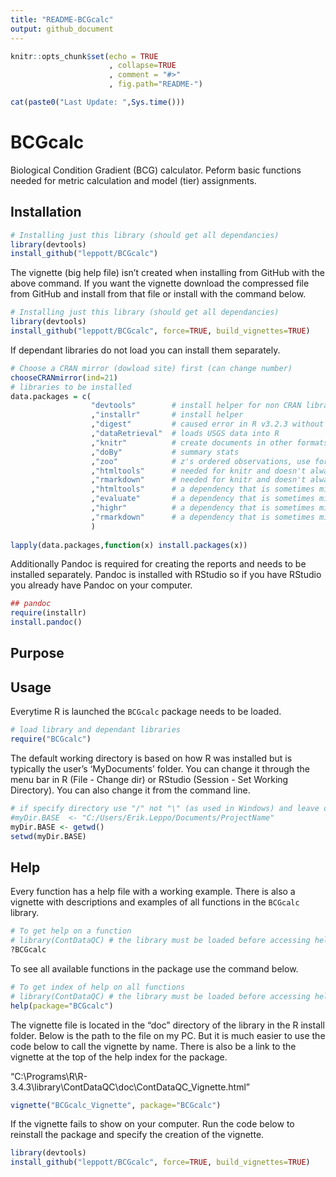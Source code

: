 ```yaml
---
title: "README-BCGcalc"
output: github_document
---
```


<!-- README.md is generated from README.Rmd. Please edit that file -->

```r
knitr::opts_chunk$set(echo = TRUE
                      , collapse=TRUE
                      , comment = "#>"
                      , fig.path="README-")

```

```r
cat(paste0("Last Update: ",Sys.time()))
```


# BCGcalc
Biological Condition Gradient (BCG) calculator.  Peform basic functions needed for metric calculation and model (tier) assignments.

Installation
-----------------
```r
# Installing just this library (should get all dependancies)
library(devtools) 
install_github("leppott/BCGcalc")
```

The vignette (big help file) isn't created when installing from GitHub with the above command.  If you want the vignette download the compressed file from GitHub and install from that file or install with the command below.

```r
# Installing just this library (should get all dependancies)
library(devtools) 
install_github("leppott/BCGcalc", force=TRUE, build_vignettes=TRUE)
```


If dependant libraries do not load you can install them separately.

```r
# Choose a CRAN mirror (dowload site) first (can change number)
chooseCRANmirror(ind=21) 
# libraries to be installed
data.packages = c(                  
                  "devtools"        # install helper for non CRAN libraries
                  ,"installr"       # install helper
                  ,"digest"         # caused error in R v3.2.3 without it
                  ,"dataRetrieval"  # loads USGS data into R
                  ,"knitr"          # create documents in other formats (e.g., PDF or Word)
                  ,"doBy"           # summary stats
                  ,"zoo"            # z's ordered observations, use for rolling sd calc
                  ,"htmltools"      # needed for knitr and doesn't always install properly with Pandoc
                  ,"rmarkdown"      # needed for knitr and doesn't always install properly with Pandoc
                  ,"htmltools"      # a dependency that is sometimes missed.
                  ,"evaluate"       # a dependency that is sometimes missed.
                  ,"highr"          # a dependency that is sometimes missed.
                  ,"rmarkdown"      # a dependency that is sometimes missed.
                  )
                  
lapply(data.packages,function(x) install.packages(x))
```

Additionally Pandoc is required for creating the reports and needs to be installed separately.  Pandoc is installed with RStudio so if you have RStudio you already have Pandoc on your computer.

```r
## pandoc
require(installr)
install.pandoc()
```

Purpose
--------------


Usage
------------
Everytime R is launched the `BCGcalc` package needs to be loaded.
```r
# load library and dependant libraries
require("BCGcalc")
```

The default working directory is based on how R was installed but is typically the user's 'MyDocuments' folder.  You can change it through the menu bar in R (File - Change dir) or RStudio (Session - Set Working Directory).  You can also change it from the command line.

```r
# if specify directory use "/" not "\" (as used in Windows) and leave off final "/" (example below).
#myDir.BASE  <- "C:/Users/Erik.Leppo/Documents/ProjectName"
myDir.BASE <- getwd()
setwd(myDir.BASE)
```


Help
------------
Every function has a help file with a working example.  There is also a vignette with descriptions and examples of all functions in the `BCGcalc` library.

```r
# To get help on a function
# library(ContDataQC) # the library must be loaded before accessing help
?BCGcalc
```

To see all available functions in the package use the command below.

```r
# To get index of help on all functions
# library(ContDataQC) # the library must be loaded before accessing help
help(package="BCGcalc")
```

The vignette file is located in the “doc” directory of the library in the R install folder.  Below is the path to the file on my PC.  But it is much easier to use the code below to call the vignette by name.  There is also be a link to the vignette at the top of the help index for the package.

"C:\\Programs\\R\\R-3.4.3\\library\\ContDataQC\\doc\\ContDataQC_Vignette.html"

```r
vignette("BCGcalc_Vignette", package="BCGcalc")
```

If the vignette fails to show on your computer.  Run the code below to reinstall the package and specify the creation of the vignette.

```r
library(devtools)
install_github("leppott/BCGcalc", force=TRUE, build_vignettes=TRUE)
```


